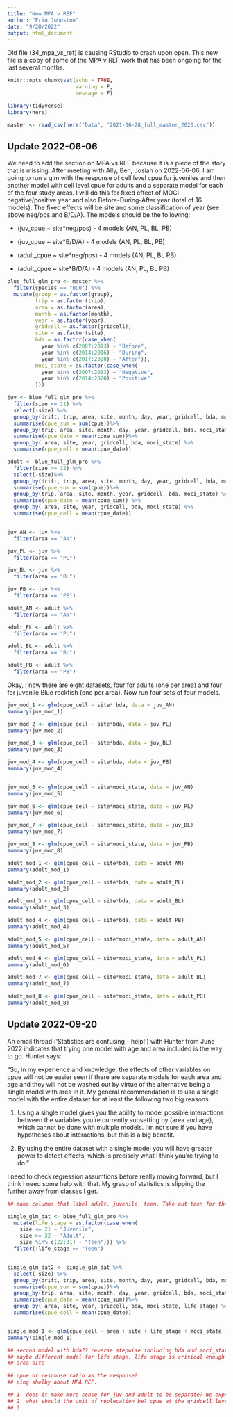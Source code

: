 ```yaml
---
title: "New MPA v REF"
author: "Erin Johnston"
date: "9/20/2022"
output: html_document
---
```


Old file (34_mpa_vs_ref) is causing RStudio to crash upon open. This new file is a copy of some of the MPA v REF work that has been ongoing for the last several months.

```r

knitr::opts_chunk$set(echo = TRUE,
                      warning = F,
                      message = F)

```

```r

library(tidyverse)
library(here)

```

```r

master <- read_csv(here("Data", "2021-06-28_full_master_2020.csv"))

```


## Update 2022-06-06

We need to add the section on MPA vs REF because it is a piece of the story that is missing. After meeting with Ally, Ben, Josiah on 2022-06-06, I am going to run a glm with the response of cell level cpue for juveniles and then another model with cell level cpue for adults and a separate model for each of the four study areas. I will do this for fixed effect of MOCI negative/positive year and also Before-During-After year (total of 16 models). The fixed effects will be site and some classification of year (see above neg/pos and B/D/A). The models should be the following:

* (juv_cpue ~ site*neg/pos) - 4 models (AN, PL, BL, PB)

* (juv_cpue ~ site*B/D/A) - 4 models (AN, PL, BL, PB)

* (adult_cpue ~ site*neg/pos) - 4 models (AN, PL, BL PB)

* (adult_cpue ~ site*B/D/A) - 4 models (AN, PL, BL PB)

```r

blue_full_glm_pro <- master %>%
  filter(species == "BLU") %>%
  mutate(group = as.factor(group),
         trip = as.factor(trip),
         area = as.factor(area),
         month = as.factor(month),
         year = as.factor(year),
         gridcell = as.factor(gridcell),
         site = as.factor(site),
         bda = as.factor(case_when(
           year %in% c(2007:2013) ~ "Before",
           year %in% c(2014:2016) ~ "During",
           year %in% c(2017:2020) ~ "After")),
         moci_state = as.factor(case_when(
           year %in% c(2007:2013) ~ "Negative",
           year %in% c(2014:2020) ~ "Positive"
         )))

juv <- blue_full_glm_pro %>%
  filter(size <= 21) %>%
  select(-size) %>%
  group_by(drift, trip, area, site, month, day, year, gridcell, bda, moci_state) %>%
  summarise(cpue_sum = sum(cpue))%>%
  group_by(trip, area, site, month, day, year, gridcell, bda, moci_state) %>%
  summarise(cpue_date = mean(cpue_sum))%>%
  group_by( area, site, year, gridcell, bda, moci_state) %>%
  summarise(cpue_cell = mean(cpue_date))

adult <- blue_full_glm_pro %>%
  filter(size >= 32) %>%
  select(-size)%>%
  group_by(drift, trip, area, site, month, day, year, gridcell, bda, moci_state) %>%
  summarise(cpue_sum = sum(cpue))%>%
  group_by(trip, area, site, month, year, gridcell, bda, moci_state) %>%
  summarise(cpue_date = mean(cpue_sum)) %>%
  group_by( area, site, year, gridcell, bda, moci_state) %>%
  summarise(cpue_cell = mean(cpue_date))


juv_AN <- juv %>%
  filter(area == "AN")

juv_PL <- juv %>%
  filter(area == "PL")

juv_BL <- juv %>%
  filter(area == "BL")

juv_PB <- juv %>%
  filter(area == "PB")

adult_AN <- adult %>%
  filter(area == "AN")

adult_PL <- adult %>%
  filter(area == "PL")

adult_BL <- adult %>%
  filter(area == "BL")

adult_PB <- adult %>%
  filter(area == "PB")

```

Okay, I now there are eight datasets, four for adults (one per area) and four for juvenile Blue rockfish (one per area). Now run four sets of four models.


```r

juv_mod_1 <- glm(cpue_cell ~ site* bda, data = juv_AN)
summary(juv_mod_1)

juv_mod_2 <- glm(cpue_cell ~ site*bda, data = juv_PL)
summary(juv_mod_2)

juv_mod_3 <- glm(cpue_cell ~ site*bda, data = juv_BL)
summary(juv_mod_3)

juv_mod_4 <- glm(cpue_cell ~ site*bda, data = juv_PB)
summary(juv_mod_4)


juv_mod_5 <- glm(cpue_cell ~ site*moci_state, data = juv_AN)
summary(juv_mod_5)

juv_mod_6 <- glm(cpue_cell ~ site*moci_state, data = juv_PL)
summary(juv_mod_6)

juv_mod_7 <- glm(cpue_cell ~ site*moci_state, data = juv_BL)
summary(juv_mod_7)

juv_mod_8 <- glm(cpue_cell ~ site*moci_state, data = juv_PB)
summary(juv_mod_8)

```


```r

adult_mod_1 <- glm(cpue_cell ~ site*bda, data = adult_AN)
summary(adult_mod_1)

adult_mod_2 <- glm(cpue_cell ~ site*bda, data = adult_PL)
summary(adult_mod_2)

adult_mod_3 <- glm(cpue_cell ~ site*bda, data = adult_BL)
summary(adult_mod_3)

adult_mod_4 <- glm(cpue_cell ~ site*bda, data = adult_PB)
summary(adult_mod_4)

adult_mod_5 <- glm(cpue_cell ~ site*moci_state, data = adult_AN)
summary(adult_mod_5)

adult_mod_6 <- glm(cpue_cell ~ site*moci_state, data = adult_PL)
summary(adult_mod_6)

adult_mod_7 <- glm(cpue_cell ~ site*moci_state, data = adult_BL)
summary(adult_mod_7)

adult_mod_8 <- glm(cpue_cell ~ site*moci_state, data = adult_PB)
summary(adult_mod_8)


```


## Update 2022-09-20

An email thread ('Statistics are confusing - help!') with Hunter from June 2022 indicates that trying one model with age and area included is the way to go.  Hunter says: 

"So, in my experience and knowledge, the effects of other variables on cpue will not be easier seen if there are separate models for each area and age and they will not be washed out by virtue of the alternative being a single model with area in it. My general recommendation is to use a single model with the entire dataset for at least the following two big reasons:

1. Using a single model gives you the ability to model possible interactions between the variables you're currently subsetting by (area and age), which cannot be done with multiple models. I'm not sure if you have hypotheses about interactions, but this is a big benefit.


2. By using the entire dataset with a single model you will have greater power to detect effects, which is precisely what I think you're trying to do."

I need to check regression assumtions before really moving forward, but I think I need some help with that. My grasp of statistics is slipping the further away from classes I get.


```r
## make columns that label adult, juvenile, teen. Take out teen for the analysis

single_glm_dat <- blue_full_glm_pro %>%
  mutate(life_stage = as.factor(case_when(
    size <= 21 ~ "Juvenile",
    size >= 32 ~ "Adult",
    size %in% c(22:31) ~ "Teen"))) %>%
  filter(!life_stage == "Teen")


single_glm_dat2 <- single_glm_dat %>%
  select(-size) %>%
  group_by(drift, trip, area, site, month, day, year, gridcell, bda, moci_state, life_stage) %>%
  summarise(cpue_sum = sum(cpue))%>%
  group_by(trip, area, site, month, day, year, gridcell, bda, moci_state, life_stage) %>%
  summarise(cpue_date = mean(cpue_sum))%>%
  group_by( area, site, year, gridcell, bda, moci_state, life_stage) %>%
  summarise(cpue_cell = mean(cpue_date))


single_mod_1 <- glm(cpue_cell ~ area + site + life_stage + moci_state + site:moci_state + life_stage:site + life_stage:moci_state, data = single_glm_dat2)
summary(single_mod_1)

## second model with bda?? reverse stepwise including bda and moci_state
## maybe different model for life stage. life stage is critical enough that we would have to include the interaction between life_stage and everything else.
## area site

## cpue or response ratio as the response?
## ping shelby about MPA REF. 

## 1. does it make more sense for juv and adult to be separate? We expect life stage is going to be affected differently by the different variables that are in the model. 
## 2. what should the unit of replecation be? cpue at the gridcell level? Cell nested in site in area, how to set up. Or should we use response ratio of cpue as response variable?
## 3. 


```

